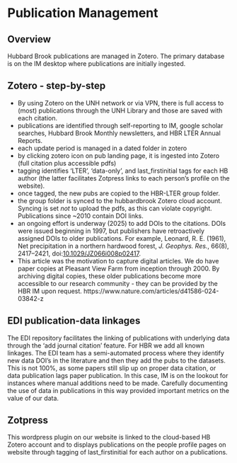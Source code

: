 # Publication Management

## Overview

Hubbard Brook publications are managed in Zotero. The primary database is on the IM desktop where publications are initially ingested.

## Zotero - step-by-step

-   By using Zotero on the UNH network or via VPN, there is full access to (most) publications through the UNH Library and those are saved with each citation.
-   publications are identified through self-reporting to IM, google scholar searches, Hubbard Brook Monthly newsletters, and HBR LTER Annual Reports.
-   each update period is managed in a dated folder in zotero
-   by clicking zotero icon on pub landing page, it is ingested into Zotero (full citation plus accessible pdfs)
-   tagging identifies 'LTER', 'data-only', and last_firstinitial tags for each HB author (the latter facilitates Zotpress links to each person's profile on the website).
-   once tagged, the new pubs are copied to the HBR-LTER group folder.
-   the group folder is synced to the hubbardbrook Zotero cloud account. Syncing is set *not* to upload the pdfs, as this can violate copyright. Publications since \~2010 contain DOI links.
-   an ongoing effort is underway (2025) to add DOIs to the citations. DOIs were issued beginning in 1997, but publishers have retroactively assigned DOIs to older publications. For example, Leonard, R. E. (1961), Net precipitation in a northern hardwood forest, *J. Geophys. Res.*, 66(8), 2417–2421, doi:[10.1029/JZ066i008p02417](https://doi.org/10.1029/JZ066i008p02417 "Link to external resource: 10.1029/JZ066i008p02417").
-   This article was the motivation to capture digital articles. We do have paper copies at Pleasant View Farm from inception through 2000. By archiving digital copies, these older publications become more accessible to our research community - they can be provided by the HBR IM upon request. https://www.nature.com/articles/d41586-024-03842-z

## EDI publication-data linkages

The EDI repository facilitates the linking of publications with underlying data through the 'add journal citation' feature. For HBR we add all known linkages. The EDI team has a semi-automated process where they identify new data DOI's in the literature and then they add the pubs to the datasets. This is not 100%, as some papers still slip up on proper data citation, or data publication lags paper publication. In this case, IM is on the lookout for instances where manual additions need to be made. Carefully documenting the use of data in publications in this way provided important metrics on the value of our data.

## Zotpress

This wordpress plugin on our website is linked to the cloud-based HB Zotero account and to displays publications on the people profile pages on website through tagging of last_firstinitial for each author on a publications.
